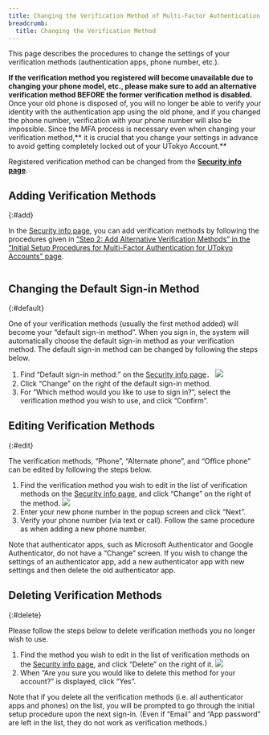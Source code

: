 ```yaml
---
title: Changing the Verification Method of Multi-Factor Authentication for UTokyo Accounts
breadcrumb:
  title: Changing the Verification Method
---
```



This page describes the procedures to change the settings of your verification methods (authentication apps, phone number, etc.).

**If the verification method you registered will become unavailable due to changing your phone model, etc., please make sure to add an alternative verification method BEFORE the former verification method is disabled.** Once your old phone is disposed of, you will no longer be able to verify your identity with the authentication app using the old phone, and if you changed the phone number, verification with your phone number will also be impossible. Since the MFA process is necessary even when changing your verification method,** it is crucial that you change your settings in advance to avoid getting completely locked out of your UTokyo Account.**

Registered verification method can be changed from the **[Security info page](https://mysignins.microsoft.com/security-info?domain_hint=univtokyo.onmicrosoft.com)**.

## Adding Verification Methods
{:#add}

In the [Security info page](https://mysignins.microsoft.com/security-info?domain_hint=univtokyo.onmicrosoft.com), you can add verification methods by following the procedures given in [“Step 2: Add Alternative Verification Methods” in the “Initial Setup Procedures for Multi-Factor Authentication for UTokyo Accounts” page](../initial/#alternative).

<Image src={altAddMethod} alt="" />

## Changing the Default Sign-in Method
{:#default}

One of your verification methods (usually the first method added) will become your “default sign-in method”. When you sign in, the system will automatically choose the default sign-in method as your verification method. The default sign-in method can be changed by following the steps below.

1. Find “Default sign-in method:” on the [Security info page](https://mysignins.microsoft.com/security-info?domain_hint=univtokyo.onmicrosoft.com)．
    ![](./change_default_signin_method.png)
2. Click “Change” on the right of the default sign-in method.
3. For “Which method would you like to use to sign in?”, select the verification method you wish to use, and click “Confirm”.

## Editing Verification Methods
{:#edit}

The verification methods, “Phone”, “Alternate phone”, and “Office phone” can be edited by following the steps below.

1. Find the verification method you wish to edit in the list of verification methods on the [Security info page](https://mysignins.microsoft.com/security-info?domain_hint=univtokyo.onmicrosoft.com), and click “Change” on the right of the method. 
    ![](./method_change.png)
2. Enter your new phone number in the popup screen and click “Next”.
3. Verify your phone number (via text or call). Follow the same procedure as when adding a new phone number.

Note that authenticator apps, such as Microsoft Authenticator and Google Authenticator, do not have a “Change” screen. If you wish to change the settings of an authenticator app, add a new authenticator app with new settings and then delete the old authenticator app.

## Deleting Verification Methods
{:#delete}

Please follow the steps below to delete verification methods you no longer wish to use.

1. Find the method you wish to edit in the list of verification methods on the [Security info page](https://mysignins.microsoft.com/security-info?domain_hint=univtokyo.onmicrosoft.com), and click “Delete” on the right of it.
    ![](./delete_method.png)
2. When “Are you sure you would like to delete this method for your account?” is displayed, click “Yes”.

Note that if you delete all the verification methods (i.e. all authenticator apps and phones) on the list, you will be prompted to go through the initial setup procedure upon the next sign-in. (Even if “Email” and “App password” are left in the list, they do not work as verification methods.)
